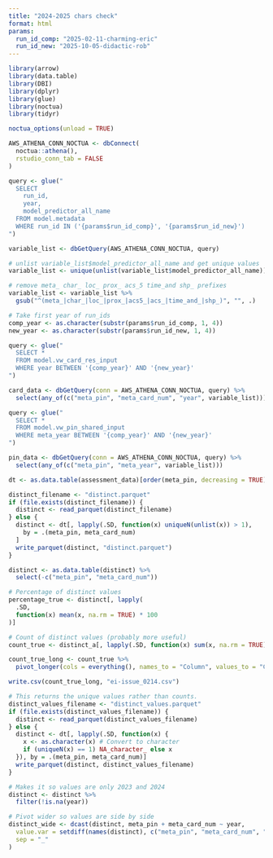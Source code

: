 ```yaml
---
title: "2024-2025 chars check"
format: html
params:
  run_id_comp: "2025-02-11-charming-eric"
  run_id_new: "2025-10-05-didactic-rob"
---
```


```r
library(arrow)
library(data.table)
library(DBI)
library(dplyr)
library(glue)
library(noctua)
library(tidyr)
```


```r
noctua_options(unload = TRUE)

AWS_ATHENA_CONN_NOCTUA <- dbConnect(
  noctua::athena(),
  rstudio_conn_tab = FALSE
)
```

```r
query <- glue("
  SELECT
    run_id,
    year,
    model_predictor_all_name
  FROM model.metadata
  WHERE run_id IN ('{params$run_id_comp}', '{params$run_id_new}')
")

variable_list <- dbGetQuery(AWS_ATHENA_CONN_NOCTUA, query)

# unlist variable_list$model_predictor_all_name and get unique values
variable_list <- unique(unlist(variable_list$model_predictor_all_name))

# remove meta_ char_ loc_ prox_ acs_5 time_and shp_ prefixes
variable_list <- variable_list %>%
  gsub("^(meta_|char_|loc_|prox_|acs5_|acs_|time_and_|shp_)", "", .)

# Take first year of run_ids
comp_year <- as.character(substr(params$run_id_comp, 1, 4))
new_year <- as.character(substr(params$run_id_new, 1, 4))

query <- glue("
  SELECT *
  FROM model.vw_card_res_input
  WHERE year BETWEEN '{comp_year}' AND '{new_year}'
")

card_data <- dbGetQuery(conn = AWS_ATHENA_CONN_NOCTUA, query) %>%
  select(any_of(c("meta_pin", "meta_card_num", "year", variable_list)))

query <- glue("
  SELECT *
  FROM model.vw_pin_shared_input
  WHERE meta_year BETWEEN '{comp_year}' AND '{new_year}'
")

pin_data <- dbGetQuery(conn = AWS_ATHENA_CONN_NOCTUA, query) %>%
  select(any_of(c("meta_pin", "meta_year", variable_list)))
```

```r
dt <- as.data.table(assessment_data)[order(meta_pin, decreasing = TRUE)]

distinct_filename <- "distinct.parquet"
if (file.exists(distinct_filename)) {
  distinct <- read_parquet(distinct_filename)
} else {
  distinct <- dt[, lapply(.SD, function(x) uniqueN(unlist(x)) > 1),
    by = .(meta_pin, meta_card_num)
  ]
  write_parquet(distinct, "distinct.parquet")
}

distinct <- as.data.table(distinct) %>%
  select(-c("meta_pin", "meta_card_num"))

# Percentage of distinct values
percentage_true <- distinct[, lapply(
  .SD,
  function(x) mean(x, na.rm = TRUE) * 100
)]

# Count of distinct values (probably more useful)
count_true <- distinct_a[, lapply(.SD, function(x) sum(x, na.rm = TRUE))]

count_true_long <- count_true %>%
  pivot_longer(cols = everything(), names_to = "Column", values_to = "Count")

write.csv(count_true_long, "ei-issue_0214.csv")
```

```r
# This returns the unique values rather than counts.
distinct_values_filename <- "distinct_values.parquet"
if (file.exists(distinct_values_filename)) {
  distinct <- read_parquet(distinct_values_filename)
} else {
  distinct <- dt[, lapply(.SD, function(x) {
    x <- as.character(x) # Convert to character
    if (uniqueN(x) == 1) NA_character_ else x
  }), by = .(meta_pin, meta_card_num)]
  write_parquet(distinct, distinct_values_filename)
}

# Makes it so values are only 2023 and 2024
distinct <- distinct %>%
  filter(!is.na(year))

# Pivot wider so values are side by side
distinct_wide <- dcast(distinct, meta_pin + meta_card_num ~ year,
  value.var = setdiff(names(distinct), c("meta_pin", "meta_card_num", "year")),
  sep = "_"
)
```
